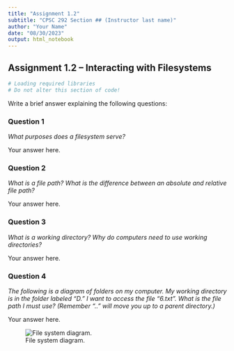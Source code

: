 ```yaml
---
title: "Assignment 1.2"
subtitle: "CPSC 292 Section ## (Instructor last name)"
author: "Your Name"
date: "08/30/2023"
output: html_notebook
---
```


## Assignment 1.2 -- Interacting with Filesystems

```r
# Loading required libraries
# Do not alter this section of code!

```

Write a brief answer explaining the following questions:

### Question 1

*What purposes does a filesystem serve?*

Your answer here.

### Question 2

*What is a file path? What is the difference between an absolute and relative file path?*

Your answer here.

### Question 3

*What is a working directory? Why do computers need to use working directories?*

Your answer here.

### Question 4

*The following is a diagram of folders on my computer. My working directory is in the folder labeled “D.” I want to access the file “6.txt”. What is the file path I must use? (Remember “..” will move you up to a parent directory.)*

Your answer here.

![File system diagram.](filesys1.png)
